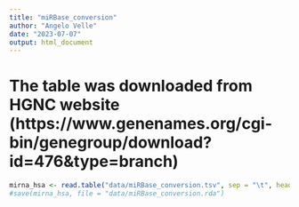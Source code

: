 ```yaml
---
title: "miRBase_conversion"
author: "Angelo Velle"
date: "2023-07-07"
output: html_document
---
```


# The table was downloaded from HGNC website (https://www.genenames.org/cgi-bin/genegroup/download?id=476&type=branch)
```r

mirna_hsa <- read.table("data/miRBase_conversion.tsv", sep = "\t", header = T)
#save(mirna_hsa, file = "data/miRBase_conversion.rda")


```

